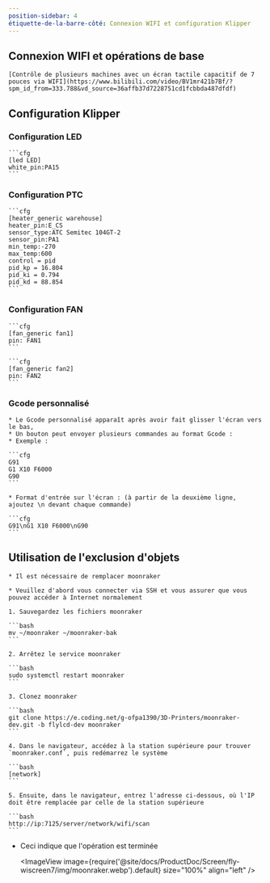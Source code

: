 ```yaml
---
position-sidebar: 4
étiquette-de-la-barre-côté: Connexion WIFI et configuration Klipper
---
```


## Connexion WIFI et opérations de base

    [Contrôle de plusieurs machines avec un écran tactile capacitif de 7 pouces via WIFI](https://www.bilibili.com/video/BV1mr421b7Bf/?spm_id_from=333.788&vd_source=36affb37d7228751cd1fcbbda487dfdf)

## Configuration Klipper

### Configuration LED

    ```cfg
    [led LED]
    white_pin:PA15
    ```

### Configuration PTC

    ```cfg
    [heater_generic warehouse]
    heater_pin:E_CS
    sensor_type:ATC Semitec 104GT-2
    sensor_pin:PA1
    min_temp:-270
    max_temp:600
    control = pid
    pid_kp = 16.804
    pid_ki = 0.794
    pid_kd = 88.854
    ```

### Configuration FAN

    ```cfg
    [fan_generic fan1]
    pin: FAN1
    ```

    ```cfg
    [fan_generic fan2]
    pin: FAN2
    ```

 

### Gcode personnalisé

    * Le Gcode personnalisé apparaît après avoir fait glisser l'écran vers le bas,
    * Un bouton peut envoyer plusieurs commandes au format Gcode :
    * Exemple :

    ```cfg
    G91 
    G1 X10 F6000
    G90
    ```

    * Format d'entrée sur l'écran : (à partir de la deuxième ligne, ajoutez \n devant chaque commande)

    ```cfg
    G91\nG1 X10 F6000\nG90
    ```



## Utilisation de l'exclusion d'objets

    * Il est nécessaire de remplacer moonraker

    * Veuillez d'abord vous connecter via SSH et vous assurer que vous pouvez accéder à Internet normalement

    1. Sauvegardez les fichiers moonraker

    ```bash
    mv ~/moonraker ~/moonraker-bak
    ```

    2. Arrêtez le service moonraker

    ```bash
    sudo systemctl restart moonraker
    ```

    3. Clonez moonraker

    ```bash
    git clone https://e.coding.net/g-ofpa1390/3D-Printers/moonraker-dev.git -b flylcd-dev moonraker
    ```

    4. Dans le navigateur, accédez à la station supérieure pour trouver `moonraker.conf`, puis redémarrez le système

    ```bash
    [network]
    ```

    5. Ensuite, dans le navigateur, entrez l'adresse ci-dessous, où l'IP doit être remplacée par celle de la station supérieure

    ```bash
    http://ip:7125/server/network/wifi/scan
    ```

* Ceci indique que l'opération est terminée
    
    <ImageView image={require('@site/docs/ProductDoc/Screen/fly-wiscreen7/img/moonraker.webp').default} size="100%" align="left" />
